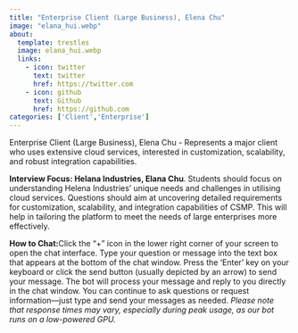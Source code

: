 ```yaml
---
title: "Enterprise Client (Large Business), Elena Chu"
image: "elana_hui.webp"
about:
  template: trestles
  image: elana_hui.webp
  links:
    - icon: twitter
      text: twitter
      href: https://twitter.com
    - icon: github
      text: Github
      href: https://github.com
categories: ['Client','Enterprise']
---
```

<script type="text/javascript" src="../../../scripts/available.js"></script>

Enterprise Client (Large Business), Elena Chu - Represents a major client who uses extensive cloud services, interested in customization, scalability, and robust integration capabilities.

**Interview Focus: Helana Industries, Elana Chu**. Students should focus on understanding Helena Industries' unique needs and challenges in utilising cloud services. Questions should aim at uncovering detailed requirements for customization, scalability, and integration capabilities of CSMP. This will help in tailoring the platform to meet the needs of large enterprises more effectively.


**How to Chat:**Click the "+" icon in the lower right corner of your screen to open the chat interface. Type your question or message into the text box that appears at the bottom of the chat window. Press the 'Enter' key on your keyboard or click the send button (usually depicted by an arrow) to send your message. The bot will process your message and reply to you directly in the chat window. You can continue to ask questions or request information—just type and send your messages as needed. *Please note that response times may vary, especially during peak usage, as our bot runs on a low-powered GPU.*

<!--
Paste this script at the bottom of your HTML before the </body> tag.
See more style and config options on our docs
https://github.com/Mintplex-Labs/anything-llm/tree/master/embed/README.md
-->
<script
  data-embed-id="23babe57-ca59-4d0e-8bc9-0206bf0f7b06"
  data-base-api-url="https://chat.serveur.au/api/embed"
  data-brand-image-url="https://cloudcore.serveur.au/assets/cloudcore_networks.png"
  data-assistant-name="Elena Hui"
  data-assistant-icon="elena_hui.webp"
  src="https://chat.serveur.au/embed/anythingllm-chat-widget.min.js">
</script>
<!-- AnythingLLM (https://useanything.com) -->
